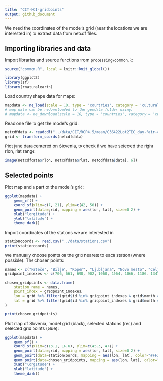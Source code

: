 ```yaml
---
title: "CIT-HCI-gridpoints"
output: github_document
---
```


We need the coordinates of the model's grid (near the locations we are interested in) to extract data from netcdf files.

## Importing libraries and data

Import libraries and source functions from `processing/common.R`:

```r
source("common.R", local = knitr::knit_global())

library(ggplot2)
library(sf)
library(rnaturalearth)
```

Load country shape data for maps:

```r
mapdata <- ne_load(scale = 10, type = 'countries', category = 'cultural', returnclass = "sf", destdir = "geodata")
# map data can be redownloaded to the geodata folder using:
# mapdata <- ne_download(scale = 10, type = 'countries', category = 'cultural', returnclass = "sf", destdir = "/geodata")
```

Read one file to get the model's grid:

```r
netcdfdata <- readcdf("../data/CIT/RCP4.5/mean/C3S422Lot2TEC_day-fair-cit-month-proj_mean_monthly_2021_2040_v1.nc", "day-fair-cit-month-proj")
grid <- transform_coords(netcdfdata)
```

Plot june data centered on Slovenia, to check if we have selected the right rlon, rlat range:

```r
image(netcdfdata$rlon, netcdfdata$rlat, netcdfdata$data[,,6])
```

## Selected points

Plot map and a part of the model's grid:

```r
ggplot(mapdata) +
    geom_sf() +
    coord_sf(xlim=c(7, 21), ylim=c(42, 50)) + 
    geom_point(data=grid, mapping = aes(lon, lat), size=0.2) +
    xlab("longitude") +
    ylab("latitude") +
    theme_dark()
```

Import coordinates of the stations we are interested in:

```r
stationcoords <- read.csv("../data/stations.csv")
print(stationcoords)
```

We manually choose points on the grid nearest to each station (where possible). The chosen points:

```r
names <- c("Rateče", "Bilje", "Koper", "Ljubljana", "Novo mesto", "Celje", "Slovenj Gradec", "Maribor", "Murska Sobota")
gridpoint_indexes <- c(706, 661, 698, 902, 1060, 1064, 1066, 1186, 1347)

chosen_gridpoints <- data.frame(
    station_name = names,
    point_index = gridpoint_indexes,
    lon = grid %>% filter(grid$id %in% gridpoint_indexes & grid$month == "jan") %>% select(lon),
    lat = grid %>% filter(grid$id %in% gridpoint_indexes & grid$month == "jan") %>% select(lat)
)

print(chosen_gridpoints)
```

Plot map of Slovenia, model grid (black), selected stations (red) and selected grid points (blue):

```r
ggplot(mapdata) +
    geom_sf() +
    coord_sf(xlim=c(13.1, 16.6), ylim=c(45.3, 47)) + 
    geom_point(data=grid, mapping = aes(lon, lat), size=0.2) +
    geom_point(data=stationcoords, mapping = aes(lon, lat), color="#FF3000") +
    geom_point(data=chosen_gridpoints, mapping = aes(lon, lat), color="#0062FF") +
    xlab("longitude") +
    ylab("latitude") +
    theme_dark()
```